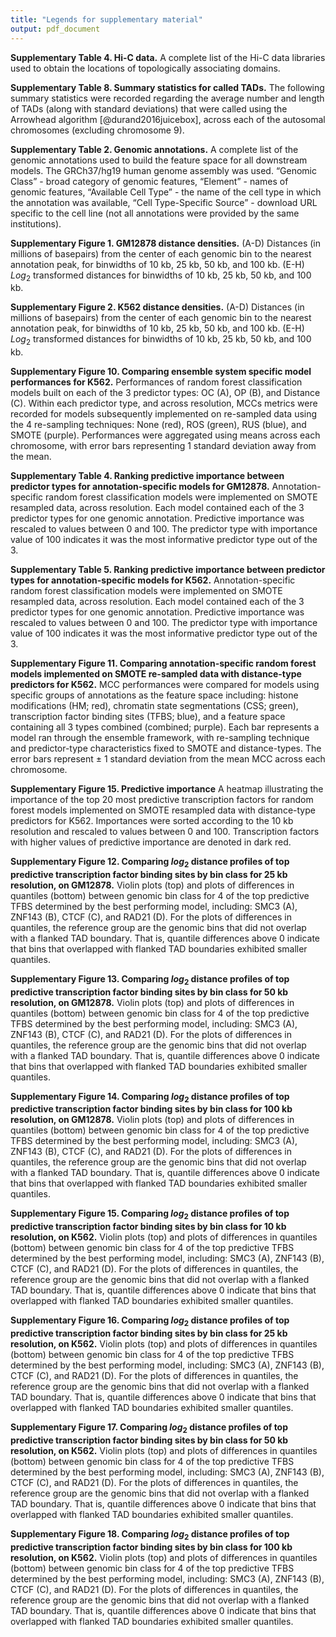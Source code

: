 ```yaml
---
title: "Legends for supplementary material"
output: pdf_document
---
```


**Supplementary Table 4. Hi-C data.** A complete list of the Hi-C data libraries used to obtain the locations of topologically associating domains.

**Supplementary Table 8. Summary statistics for called TADs.** The following summary statistics were recorded regarding the average number and length of TADs (along with standard deviations) that were called using the Arrowhead algorithm [@durand2016juicebox], across each of the autosomal chromosomes (excluding chromosome 9). 

**Supplementary Table 2. Genomic annotations.** A complete list of the genomic annotations used to build the feature space for all downstream models. The GRCh37/hg19 human genome assembly was used. "Genomic Class" - broad category of genomic features, "Element" - names of genomic features, "Available Cell Type" - the name of the cell type in which the annotation was available, "Cell Type-Specific Source" - download URL specific to the cell line (not all annotations were provided by the same institutions). 

**Supplementary Figure 1. GM12878 distance densities.** (A-D) Distances (in millions of basepairs) from the center of each genomic bin to the nearest annotation peak, for binwidths of 10 kb, 25 kb, 50 kb, and 100 kb. (E-H) $Log_{2}$ transformed distances for binwidths of 10 kb, 25 kb, 50 kb, and 100 kb.

**Supplementary Figure 2. K562 distance densities.** (A-D) Distances (in millions of basepairs) from the center of each genomic bin to the nearest annotation peak, for binwidths of 10 kb, 25 kb, 50 kb, and 100 kb. (E-H) $Log_{2}$ transformed distances for binwidths of 10 kb, 25 kb, 50 kb, and 100 kb.

**Supplementary Figure 10. Comparing ensemble system specific model performances for K562.** Performances of random forest classification models built on each of the 3 predictor types: OC (A), OP (B), and Distance (C). Within each predictor type, and across resolution, MCCs metrics were recorded for models subsequently implemented on re-sampled data using the 4 re-sampling techniques: None (red), ROS (green), RUS (blue), and SMOTE (purple). Performances were aggregated using means across each chromosome, with error bars representing 1 standard deviation away from the mean. 

**Supplementary Table 4. Ranking predictive importance between predictor types for annotation-specific models for GM12878.** Annotation-specific random forest classification models were implemented on SMOTE resampled data, across resolution. Each model contained each of the 3 predictor types for one genomic annotation. Predictive importance was rescaled to values between 0 and 100. The predictor type with importance value of 100 indicates it was the most informative predictor type out of the 3.

**Supplementary Table 5. Ranking predictive importance between predictor types for annotation-specific models for K562.** Annotation-specific random forest classification models were implemented on SMOTE resampled data, across resolution. Each model contained each of the 3 predictor types for one genomic annotation. Predictive importance was rescaled to values between 0 and 100. The predictor type with importance value of 100 indicates it was the most informative predictor type out of the 3.

**Supplementary Figure 11. Comparing annotation-specific random forest models implemented on SMOTE re-sampled data with distance-type predictors for K562.** MCC performances were compared for models using specific groups of annotations as the feature space including: histone modifications (HM; red), chromatin state segmentations (CSS; green), transcription factor binding sites (TFBS; blue), and a feature space containing all 3 types combined (combined; purple). Each bar represents a model ran through the ensemble framework, with re-sampling technique and predictor-type characteristics fixed to SMOTE and distance-types. The error bars represent $\pm$ 1 standard deviation from the mean MCC across each chromosome.

**Supplementary Figure 15. Predictive importance** A heatmap illustrating the importance of the top 20 most predictive transcription factors for random forest models implemented on SMOTE resampled data with distance-type predictors for K562. Importances were sorted according to the 10 kb resolution and rescaled to values between 0 and 100. Transcription factors with higher values of predictive importance are denoted in dark red.

**Supplementary Figure 12. Comparing $log_{2}$ distance profiles of top predictive transcription factor binding sites by bin class for 25 kb resolution, on GM12878.** Violin plots (top) and plots of differences in quantiles (bottom) between genomic bin class for 4 of the top predictive TFBS determined by the best performing model, including: SMC3 (A), ZNF143 (B), CTCF (C), and RAD21 (D). For the plots of differences in quantiles, the reference group are the genomic bins that did not overlap with a flanked TAD boundary. That is, quantile differences above 0 indicate that bins that overlapped with flanked TAD boundaries exhibited smaller quantiles.

**Supplementary Figure 13. Comparing $log_{2}$ distance profiles of top predictive transcription factor binding sites by bin class for 50 kb resolution, on GM12878.** Violin plots (top) and plots of differences in quantiles (bottom) between genomic bin class for 4 of the top predictive TFBS determined by the best performing model, including: SMC3 (A), ZNF143 (B), CTCF (C), and RAD21 (D). For the plots of differences in quantiles, the reference group are the genomic bins that did not overlap with a flanked TAD boundary. That is, quantile differences above 0 indicate that bins that overlapped with flanked TAD boundaries exhibited smaller quantiles.

**Supplementary Figure 14. Comparing $log_{2}$ distance profiles of top predictive transcription factor binding sites by bin class for 100 kb resolution, on GM12878.** Violin plots (top) and plots of differences in quantiles (bottom) between genomic bin class for 4 of the top predictive TFBS determined by the best performing model, including: SMC3 (A), ZNF143 (B), CTCF (C), and RAD21 (D). For the plots of differences in quantiles, the reference group are the genomic bins that did not overlap with a flanked TAD boundary. That is, quantile differences above 0 indicate that bins that overlapped with flanked TAD boundaries exhibited smaller quantiles.

**Supplementary Figure 15. Comparing $log_{2}$ distance profiles of top predictive transcription factor binding sites by bin class for 10 kb resolution, on K562.** Violin plots (top) and plots of differences in quantiles (bottom) between genomic bin class for 4 of the top predictive TFBS determined by the best performing model, including: SMC3 (A), ZNF143 (B), CTCF (C), and RAD21 (D). For the plots of differences in quantiles, the reference group are the genomic bins that did not overlap with a flanked TAD boundary. That is, quantile differences above 0 indicate that bins that overlapped with flanked TAD boundaries exhibited smaller quantiles.

**Supplementary Figure 16. Comparing $log_{2}$ distance profiles of top predictive transcription factor binding sites by bin class for 25 kb resolution, on K562.** Violin plots (top) and plots of differences in quantiles (bottom) between genomic bin class for 4 of the top predictive TFBS determined by the best performing model, including: SMC3 (A), ZNF143 (B), CTCF (C), and RAD21 (D). For the plots of differences in quantiles, the reference group are the genomic bins that did not overlap with a flanked TAD boundary. That is, quantile differences above 0 indicate that bins that overlapped with flanked TAD boundaries exhibited smaller quantiles.

**Supplementary Figure 17. Comparing $log_{2}$ distance profiles of top predictive transcription factor binding sites by bin class for 50 kb resolution, on K562.** Violin plots (top) and plots of differences in quantiles (bottom) between genomic bin class for 4 of the top predictive TFBS determined by the best performing model, including: SMC3 (A), ZNF143 (B), CTCF (C), and RAD21 (D). For the plots of differences in quantiles, the reference group are the genomic bins that did not overlap with a flanked TAD boundary. That is, quantile differences above 0 indicate that bins that overlapped with flanked TAD boundaries exhibited smaller quantiles.

**Supplementary Figure 18. Comparing $log_{2}$ distance profiles of top predictive transcription factor binding sites by bin class for 100 kb resolution, on K562.** Violin plots (top) and plots of differences in quantiles (bottom) between genomic bin class for 4 of the top predictive TFBS determined by the best performing model, including: SMC3 (A), ZNF143 (B), CTCF (C), and RAD21 (D). For the plots of differences in quantiles, the reference group are the genomic bins that did not overlap with a flanked TAD boundary. That is, quantile differences above 0 indicate that bins that overlapped with flanked TAD boundaries exhibited smaller quantiles.




